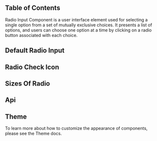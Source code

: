 

## Table of Contents

Radio Input Component is a user interface element used for selecting a single option from a set of mutually exclusive choices. It presents a list of options, and users can choose one option at a time by clicking on a radio button associated with each choice.

## Default Radio Input

<CodePreview code={DefaultRadioCode}>
  <DefaultRadio />
</CodePreview>

## Radio Check Icon

<CodePreview code={RadioCheckIconCode}>
  <RadioCheckIcon />
</CodePreview>

## Sizes Of Radio

<CodePreview code={SizesOfRadioCode}>
  <SizesOfRadio />
</CodePreview>

## Api

<ComponentApi data={radioApiData} />

## Theme

To learn more about how to customize the appearance of components, please see the Theme docs.

<CssThemePreview code={useTheme().theme.formControls.radio} />
